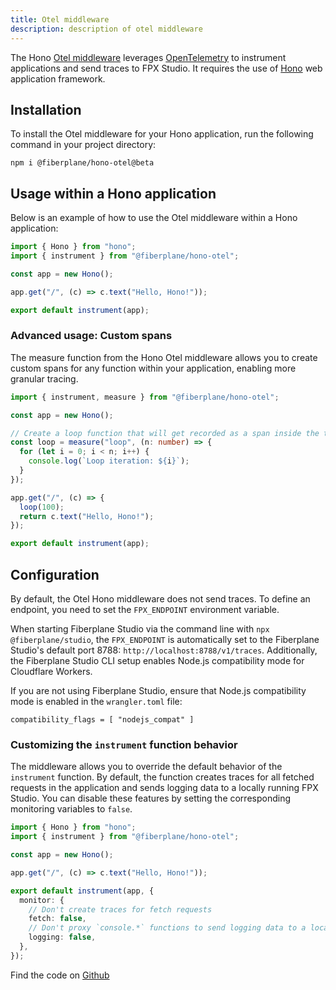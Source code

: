 ```yaml
---
title: Otel middleware
description: description of otel middleware
---
```


The Hono [Otel middleware](https://github.com/fiberplane/fpx/tree/main/packages/client-library-otel) leverages [OpenTelemetry](https://opentelemetry.io/) to instrument applications and send traces to FPX Studio. It requires the use of [Hono](https://hono.dev/) web application framework.

## Installation 
To install the Otel middleware for your Hono application, run the following command in your project directory:
```
npm i @fiberplane/hono-otel@beta 
``` 

## Usage within a Hono application
Below is an example of how to use the Otel middleware within a Hono application:
```typescript
import { Hono } from "hono";
import { instrument } from "@fiberplane/hono-otel";

const app = new Hono();

app.get("/", (c) => c.text("Hello, Hono!"));

export default instrument(app);
```

### Advanced usage: Custom spans
The measure function from the Hono Otel middleware allows you to create custom spans for any function within your application, enabling more granular tracing.

```typescript
import { instrument, measure } from "@fiberplane/hono-otel";

const app = new Hono();

// Create a loop function that will get recorded as a span inside the trace for a incoming given request
const loop = measure("loop", (n: number) => {
  for (let i = 0; i < n; i++) {
    console.log(`Loop iteration: ${i}`);
  }
});

app.get("/", (c) => {
  loop(100);
  return c.text("Hello, Hono!");
});

export default instrument(app);
```

## Configuration
By default, the Otel Hono middleware does not send traces. To define an endpoint, you need to set the `FPX_ENDPOINT` environment variable.

When starting Fiberplane Studio via the command line with `npx @fiberplane/studio`, the `FPX_ENDPOINT` is automatically set to the Fiberplane Studio's default port 8788: `http://localhost:8788/v1/traces`. Additionally, the Fiberplane Studio CLI setup enables Node.js compatibility mode for Cloudflare Workers.

If you are not using Fiberplane Studio, ensure that Node.js compatibility mode is enabled in the `wrangler.toml` file:
```
compatibility_flags = [ "nodejs_compat" ]
``` 
### Customizing the `instrument` function behavior
The middleware allows you to override the default behavior of the `instrument` function. By default, the function creates traces for all fetched requests in the application and sends logging data to a locally running FPX Studio. You can disable these features by setting the corresponding monitoring variables to `false`. 

```typescript
import { Hono } from "hono";
import { instrument } from "@fiberplane/hono-otel";

const app = new Hono();

app.get("/", (c) => c.text("Hello, Hono!"));

export default instrument(app, {
  monitor: {
    // Don't create traces for fetch requests
    fetch: false,
    // Don't proxy `console.*` functions to send logging data to a local FPX server
    logging: false,
  },
});
```


Find the code on [Github](https://github.com/fiberplane/fpx/tree/docs/www)
